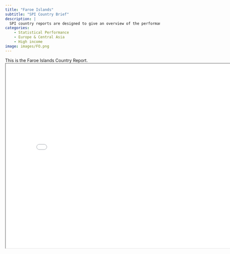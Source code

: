 ```yaml
---
title: "Faroe Islands"
subtitle: "SPI Country Brief"
description: |
  SPI country reports are designed to give an overview of the performance of Faroe Islands.
categories:
    - Statistical Performance
    - Europe & Central Asia
    - High income
image: images/FO.png
---
```


This is the Faroe Islands Country Report.
<iframe src="charts/Faroe Islands_chart.html" width="800" height="600"></iframe>

